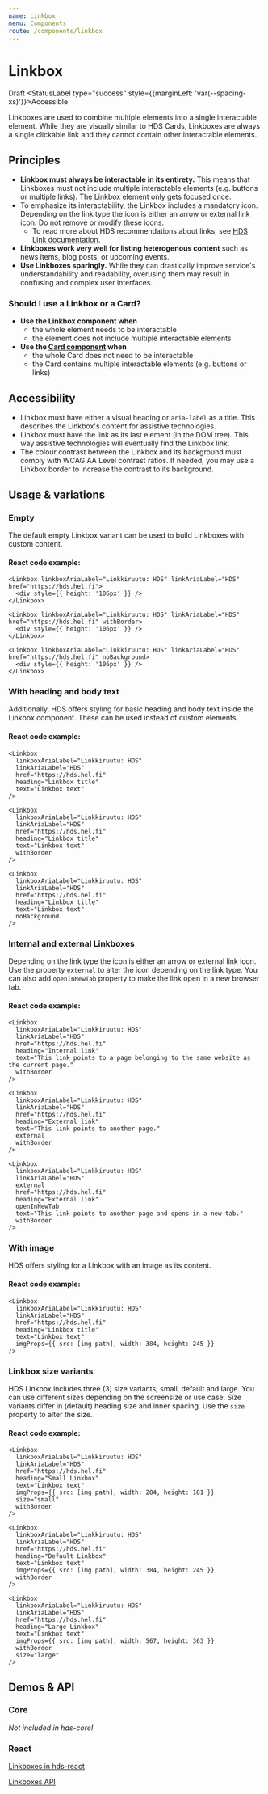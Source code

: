 ```yaml
---
name: Linkbox
menu: Components
route: /components/linkbox
---
```




# Linkbox

<StatusLabel type="alert">Draft</StatusLabel>
<StatusLabel type="success" style={{marginLeft: 'var(--spacing-xs)'}}>Accessible</StatusLabel>

<LargeParagraph>
    Linkboxes are used to combine multiple elements into a single interactable element. While they are visually similar to HDS Cards, Linkboxes are always a single clickable link and they cannot contain other interactable elements.
</LargeParagraph>

## Principles
- **Linkbox must always be interactable in its entirety.** This means that Linkboxes must not include multiple interactable elements (e.g. buttons or multiple links). The Linkbox element only gets focused once.
- To emphasize its interactability, the Linkbox includes a mandatory icon. Depending on the link type the icon is either an arrow or external link icon. Do not remove or modify these icons.
  - To read more about HDS recommendations about links, see [HDS Link documentation](/components/link).
- **Linkboxes work very well for listing heterogenous content** such as news items, blog posts, or upcoming events.
- **Use Linkboxes sparingly.** While they can drastically improve service's understandability and readability, overusing them may result in confusing and complex user interfaces.

### Should I use a Linkbox or a Card?
- **Use the Linkbox component when**
  - the whole element needs to be interactable
  - the element does not include multiple interactable elements
- **Use the [Card component](/components/card) when**
  - the whole Card does not need to be interactable
  - the Card contains multiple interactable elements (e.g. buttons or links)

## Accessibility
- Linkbox must have either a visual heading or `aria-label` as a title. This describes the Linkbox's content for assistive technologies.
- Linkbox must have the link as its last element (in the DOM tree). This way assistive technologies will eventually find the Linkbox link.
- The colour contrast between the Linkbox and its background must comply with <Link href="https://www.w3.org/TR/WCAG21/#contrast-minimum" external>WCAG AA Level contrast ratios</Link>. If needed, you may use a Linkbox border to increase the contrast to its background.

## Usage & variations

### Empty
The default empty Linkbox variant can be used to build Linkboxes with custom content.

<Playground>
  <div style={{ backgroundColor: "#efefef", margin: '-20px', padding: '20px' }}>
    <div style={{ width: '320px' }}>
      <Linkbox linkboxAriaLabel="Linkkiruutu: HDS" linkAriaLabel="HDS" href="https://hds.hel.fi">
        <div style={{ height: '106px' }} />
      </Linkbox>
    </div>
    <div style={{ width: '320px', marginTop: 'var(--spacing-s)' }}>
      <Linkbox linkboxAriaLabel="Linkkiruutu: HDS" linkAriaLabel="HDS" href="https://hds.hel.fi" withBorder>
        <div style={{ height: '106px' }} />
      </Linkbox>
    </div>
    <div style={{ width: '320px', marginTop: 'var(--spacing-s)' }}>
      <Linkbox linkboxAriaLabel="Linkkiruutu: HDS" linkAriaLabel="HDS" href="https://hds.hel.fi" noBackground>
        <div style={{ height: '106px' }} />
      </Linkbox>
    </div>
  </div>
</Playground>

#### React code example:
```tsx
<Linkbox linkboxAriaLabel="Linkkiruutu: HDS" linkAriaLabel="HDS" href="https://hds.hel.fi">
  <div style={{ height: '106px' }} />
</Linkbox>

<Linkbox linkboxAriaLabel="Linkkiruutu: HDS" linkAriaLabel="HDS" href="https://hds.hel.fi" withBorder>
  <div style={{ height: '106px' }} />
</Linkbox>

<Linkbox linkboxAriaLabel="Linkkiruutu: HDS" linkAriaLabel="HDS" href="https://hds.hel.fi" noBackground>
  <div style={{ height: '106px' }} />
</Linkbox>
```

### With heading and body text
Additionally, HDS offers styling for basic heading and body text inside the Linkbox component. These can be used instead of custom elements.

<Playground>
  <div style={{ backgroundColor: "#efefef", margin: '-20px', padding: '20px' }}>
    <div style={{ width: '320px' }}>
      <Linkbox
        linkboxAriaLabel="Linkkiruutu: HDS"
        linkAriaLabel="HDS"
        href="https://hds.hel.fi"
        heading="Linkbox title"
        text="Linkbox text"
      />
    </div>
    <div style={{ width: '320px', marginTop: 'var(--spacing-s)' }}>
      <Linkbox
        linkboxAriaLabel="Linkkiruutu: HDS"
        linkAriaLabel="HDS"
        href="https://hds.hel.fi"
        heading="Linkbox title"
        text="Linkbox text"
        withBorder
      />
    </div>
    <div style={{ width: '320px', marginTop: 'var(--spacing-s)' }}>
      <Linkbox
        linkboxAriaLabel="Linkkiruutu: HDS"
        linkAriaLabel="HDS"
        href="https://hds.hel.fi"
        heading="Linkbox title"
        text="Linkbox text"
        noBackground
      />
    </div>
  </div>
</Playground>

#### React code example:
```tsx
<Linkbox 
  linkboxAriaLabel="Linkkiruutu: HDS"
  linkAriaLabel="HDS"
  href="https://hds.hel.fi" 
  heading="Linkbox title" 
  text="Linkbox text"
/>

<Linkbox
  linkboxAriaLabel="Linkkiruutu: HDS"
  linkAriaLabel="HDS"
  href="https://hds.hel.fi"
  heading="Linkbox title"
  text="Linkbox text"
  withBorder
/>

<Linkbox
  linkboxAriaLabel="Linkkiruutu: HDS"
  linkAriaLabel="HDS"
  href="https://hds.hel.fi"
  heading="Linkbox title"
  text="Linkbox text"
  noBackground
/>
```

### Internal and external Linkboxes
Depending on the link type the icon is either an arrow or external link icon. Use the property `external` to alter the icon depending on the link type. You can also add `openInNewTab` property to make the link open in a new browser tab.

<Playground>
  <div style={{ backgroundColor: "#efefef", margin: '-20px', padding: '20px' }}>
  <div style={{ width: '320px' }}>
    <Linkbox
      linkboxAriaLabel="Linkkiruutu: HDS"
      linkAriaLabel="HDS"
      href="https://hds.hel.fi" 
      heading="Internal link" 
      text="This link points to a page belonging to the same website as the current page."
      withBorder
    />
  </div>
  <div style={{ width: '320px', marginTop: 'var(--spacing-s)' }}>
    <Linkbox
      linkboxAriaLabel="Linkkiruutu: HDS"
      linkAriaLabel="HDS"
      href="https://hds.hel.fi"
      heading="External link" 
      text="This link points to another page."
      external
      withBorder
    />
  </div>
  <div style={{ width: '320px', marginTop: 'var(--spacing-s)' }}>
    <Linkbox
      linkboxAriaLabel="Linkkiruutu: HDS"
      linkAriaLabel="HDS"
      external
      href="https://hds.hel.fi"
      heading="External link" 
      openInNewTab
      text="This link points to another page and opens in a new tab."
      external
      withBorder
    />
  </div>
  </div>
</Playground>

#### React code example:
```tsx
<Linkbox 
  linkboxAriaLabel="Linkkiruutu: HDS"
  linkAriaLabel="HDS"
  href="https://hds.hel.fi" 
  heading="Internal link" 
  text="This link points to a page belonging to the same website as the current page."
  withBorder
/>

<Linkbox
  linkboxAriaLabel="Linkkiruutu: HDS"
  linkAriaLabel="HDS"
  href="https://hds.hel.fi"
  heading="External link" 
  text="This link points to another page."
  external
  withBorder
/>

<Linkbox
  linkboxAriaLabel="Linkkiruutu: HDS"
  linkAriaLabel="HDS"
  external
  href="https://hds.hel.fi"
  heading="External link" 
  openInNewTab
  text="This link points to another page and opens in a new tab."
  withBorder
/>
```

### With image
HDS offers styling for a Linkbox with an image as its content.

<Playground>
  <div style={{ backgroundColor: "#efefef", margin: '-20px', padding: '20px' }}>
  <div style={{ maxWidth: '384px' }}>
    <Linkbox
      linkboxAriaLabel="Linkkiruutu: HDS"
      linkAriaLabel="HDS"
      href="https://hds.hel.fi"
      heading="Linkbox title"
      text="Linkbox text"
      imgProps={{ src: "../../static/assets/placeholders/image/image-m@3x.png", width: 384, height: 245 }}
    />
  </div>
  </div>
</Playground>

#### React code example:
```tsx
<Linkbox
  linkboxAriaLabel="Linkkiruutu: HDS"
  linkAriaLabel="HDS"
  href="https://hds.hel.fi"
  heading="Linkbox title"
  text="Linkbox text"
  imgProps={{ src: [img path], width: 384, height: 245 }}
/>
```

### Linkbox size variants
HDS Linkbox includes three (3) size variants; small, default and large. You can use different sizes depending on the screensize or use case. Size variants differ in (default) heading size and inner spacing. Use the `size` property to alter the size.

<Playground>
  <div style={{ backgroundColor: "#efefef", margin: '-20px', padding: '20px' }}>
  <div style={{ maxWidth: '284px' }}>
    <Linkbox
      linkboxAriaLabel="Linkkiruutu: HDS"
      linkAriaLabel="HDS"
      href="https://hds.hel.fi"
      heading="Small Linkbox"
      text="Linkbox text"
      imgProps={{ src: "../../static/assets/placeholders/image/image-s@3x.png", width: 284, height: 181 }}
      size="small"
      withBorder
    />
  </div>
  <div style={{ maxWidth: '384px', marginTop: 'var(--spacing-s)' }}>
    <Linkbox
      linkboxAriaLabel="Linkkiruutu: HDS"
      linkAriaLabel="HDS"
      href="https://hds.hel.fi"
      heading="Default Linkbox"
      text="Linkbox text"
      imgProps={{ src: "../../static/assets/placeholders/image/image-s@3x.png", width: 384, height: 245 }}
      withBorder
    />
  </div>
  <div style={{ maxWidth: '567px', marginTop: 'var(--spacing-s)' }}>
    <Linkbox
      linkboxAriaLabel="Linkkiruutu: HDS"
      linkAriaLabel="HDS"
      href="https://hds.hel.fi"
      heading="Large Linkbox"
      text="Linkbox text"
      imgProps={{ src: "../../static/assets/placeholders/image/image-l@3x.png", width: 567, height: 363 }}
      withBorder
      size="large"
    />
  </div>
  </div>
</Playground>

#### React code example:
```tsx
<Linkbox
  linkboxAriaLabel="Linkkiruutu: HDS"
  linkAriaLabel="HDS"
  href="https://hds.hel.fi"
  heading="Small Linkbox"
  text="Linkbox text"
  imgProps={{ src: [img path], width: 284, height: 181 }}
  size="small"
  withBorder
/>

<Linkbox
  linkboxAriaLabel="Linkkiruutu: HDS"
  linkAriaLabel="HDS"
  href="https://hds.hel.fi"
  heading="Default Linkbox"
  text="Linkbox text"
  imgProps={{ src: [img path], width: 384, height: 245 }}
  withBorder
/>

<Linkbox
  linkboxAriaLabel="Linkkiruutu: HDS"
  linkAriaLabel="HDS"
  href="https://hds.hel.fi"
  heading="Large Linkbox"
  text="Linkbox text"
  imgProps={{ src: [img path], width: 567, height: 363 }}
  withBorder
  size="large"
/>
```

## Demos & API

### Core

_Not included in hds-core!_

### React

[Linkboxes in hds-react](/storybook/react/?path=/story/components-linkbox-empty-for-custom-content--default)

[Linkboxes API](/storybook/react/?path=/docs/components-linkbox-empty-for-custom-content--default)
